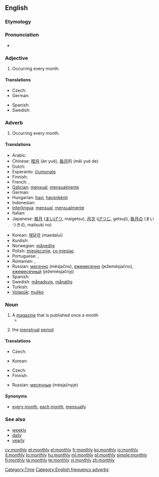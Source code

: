 ==English==

===Etymology===
{{suffix|month|ly}}

===Pronunciation===
* {{audio|en-us-monthly.ogg|Audio (US)}}

===Adjective===
{{en-adj}}

# Occurring every month.

====Translations====
{{trans-top|Occurring every month}}
* Czech: {{t-|cs|měsíční}}
* German: {{t+|de|monatlich}}
{{trans-mid}}
* Spanish: {{t-|es|mensual}}
* Swedish: {{t+|sv|månatlig}}
{{trans-bottom}}

===Adverb===
{{en-adv|-}}

# Occurring every month.

====Translations====
{{trans-top|Occurring every month}}
* Arabic: {{Arab|[[شهريا|شهريًا]]}} {{IPAchar|(šahrīyan)}}
* Chinese: [[按月]] (àn yuè), [[每月]]的 (měi yuè de)
* Dutch: {{t+|nl|maandelijks}}
* Esperanto: [[ĉiumonate]]
* Finnish: {{t-|fi|kuukausittain}}
* French: {{t+|fr|mensuel}}, {{t+|fr|mensuellement}}
* [[Galician]]: [[mensual]], [[mensualmente]]
* German: {{t+|de|monatlich}}
* Hungarian: [[havi]], [[havonkénti]]
* Indonesian: {{t+|id|bulan|alt=bulanan|xs=Indonesian}}
* [[Interlingua]]: [[mensual]], [[mensualmente]]
* Italian: {{t+|it|mensilmente}}
* Japanese: [[毎月]] ([[まいげつ]], maigetsu), [[月次]] ([[げつじ]], getsuji), [[毎月]]の (まいつきの, maitsuki no)
{{trans-mid}}
* Korean: [[매달의]] (maedalui)
* Kurdish: {{ku-Arab|[[مانگانه‌]]}}
* Norwegian: [[månedlig]]
* Polish: [[miesięcznie]], [[co miesiąc]]
* Portuguese: {{t+|pt|mensal}}, {{t-|pt|mensalmente}}
* Romanian: {{t-|ro|lunar}}, {{t-|ro|mensual}}
* Russian: [[месячно]] (mésjačno), [[ежемесячно]] (ježemésjačno), [[ежемесячный]] (ježemésjačnyj)
* Spanish: {{t|es|mensualmente}}
* Swedish: [[månadsvis]], [[månatlig]]
* Turkish: {{t+|tr|aylık}}
* [[Volapük]]: [[muliko]]
{{trans-bottom}}

===Noun===
{{en-noun|monthlies}}

# A [[magazine]] that is published once a month 
#*{{quote-news|2009|January 5|Stephanie Clifford|Prominent Magazines Lose Weight, Shedding Nearly Half Their Ads|New York Times|url=http://www.nytimes.com/2009/01/05/business/media/05adco.html
|passage=Of the 10 '''monthlies''' with the worst declines in January, four were Condé Nast magazines: Wired, Architectural Digest, Vogue and Lucky. }}
# {{euphemism}} the [[menstrual]] [[period]]

====Translations====
{{trans-top|a magazine that is published once a month}}
* Czech: {{t-|cs|měsíčník|m}}
{{trans-mid}}
* Korean: {{t|ko|월간지|tr=Wolganji|sc=Hang}}
{{trans-bottom}}

{{trans-top|(euphemism) the menstrual period}}
* Czech: {{t-|cs|měsíčky|f|p}}
* Finnish: {{t+|fi|kuukautiset|p}}
{{trans-mid}}
* Russian: [[месячные]] (mésjačnyje) {{p}}
{{trans-bottom}}

====Synonyms====
* [[every month]], [[each month]], [[mensually]]

===See also===
* [[weekly]]
* [[daily]]
* [[yearly]]

[[Category:Time]]
[[Category:English frequency adverbs]]

[[cy:monthly]]
[[et:monthly]]
[[el:monthly]]
[[fr:monthly]]
[[ko:monthly]]
[[io:monthly]]
[[it:monthly]]
[[lo:monthly]]
[[hu:monthly]]
[[ml:monthly]]
[[pl:monthly]]
[[simple:monthly]]
[[fi:monthly]]
[[ta:monthly]]
[[te:monthly]]
[[vi:monthly]]
[[zh:monthly]]
